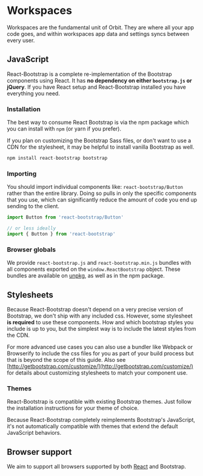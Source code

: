 # Workspaces

Workspaces are the fundamental unit of Orbit. They are where all your app code goes, and within workspaces app data and settings syncs between every user.

## JavaScript

React-Bootstrap is a complete re-implementation of the Bootstrap
components using React. It has **no dependency on either `bootstrap.js` or jQuery**.
If you have React setup and React-Bootstrap installed you have everything you need.

### Installation

The best way to consume React Bootstrap is via the npm package which
you can install with `npm` (or yarn if you prefer).

If you plan on customizing the Bootstrap Sass files, or don't want
to use a CDN for the stylesheet, it may be helpful to
install <DocLink path="/getting-started/download/#npm">vanilla Bootstrap</DocLink> as well.

```jsx
npm install react-bootstrap bootstrap
```

### Importing

You should import individual components like:
`react-bootstrap/Button` rather than the entire library.
Doing so pulls in only the specific components that you use, which
can significantly reduce the amount of code you end up sending to
the client.

```jsx
import Button from 'react-bootstrap/Button'

// or less ideally
import { Button } from 'react-bootstrap'
```

### Browser globals

We provide `react-bootstrap.js` and
`react-bootstrap.min.js` bundles with all components
exported on the `window.ReactBootstrap` object. These
bundles are available on [unpkg](https://unpkg.com/react-bootstrap/), as
well as in the npm package.

<BrowserGlobalsCodeBlock />

## Stylesheets

Because React-Bootstrap doesn't depend on a very precise version of
Bootstrap, we don't ship with any included css. However, some
stylesheet **is required** to use these components. How
and which bootstrap styles you include is up to you, but the
simplest way is to include the latest styles from the CDN.

<CssCodeBlock />

For more advanced use cases you can also use a bundler like Webpack
or Browserify to include the css files for you as part of your build
process but that is beyond the scope of this guide. Also see
[http://getbootstrap.com/customize/](http://getbootstrap.com/customize/) for details about customizing stylesheets to match your component
use.

### Themes

React-Bootstrap is compatible with existing Bootstrap themes. Just
follow the installation instructions for your theme of choice.

<Callout theme="danger" title="Watchout!">
  Because React-Bootstrap completely reimplements Bootstrap's JavaScript, it's not automatically
  compatible with themes that extend the default JavaScript behaviors.
</Callout>

## Browser support

We aim to support all browsers supported by both
[React](http://facebook.github.io/react/docs/working-with-the-browser.html#browser-support-and-polyfills)
and <DocLink path="/getting-started/browsers-devices/#supported-browsers">Bootstrap</DocLink>.

